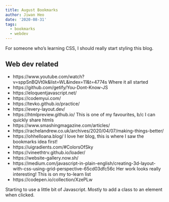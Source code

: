 ```yaml
---
title: August Bookmarks
author: Jiwan Heo
date: '2020-08-31'
tags:
  - bookmarks
  - webdev
---
```


For someone who's learning CSS, I should really start styling this blog.

## Web dev related

- https://www.youtube.com/watch?v=sppSnBQVt0k&list=WL&index=11&t=4774s Where it all started
- https://github.com/getify/You-Dont-Know-JS
- https://eloquentjavascript.net/
- https://codemyui.com/
- https://tevko.github.io/practice/
- https://every-layout.dev/
- https://htmlpreview.github.io/ This is one of my favourites, b/c I can quickly share htmls
- https://www.smashingmagazine.com/articles/
- https://rachelandrew.co.uk/archives/2020/04/07/making-things-better/
- https://ohhelloana.blog/ I love her blog, this is where I saw the bookmarks idea first!
- https://uigradients.com/#ColorsOfSky
- https://vineethtrv.github.io/loader/
- https://website-gallery.now.sh/
- https://medium.com/javascript-in-plain-english/creating-3d-layout-with-css-using-grid-perspective-65cd03dfc56c Her work looks really interesting! This is on my to-learn list
- https://codepen.io/collection/XzePLw

Starting to use a little bit of Javascript. Mostly to add a class to an element when clicked.